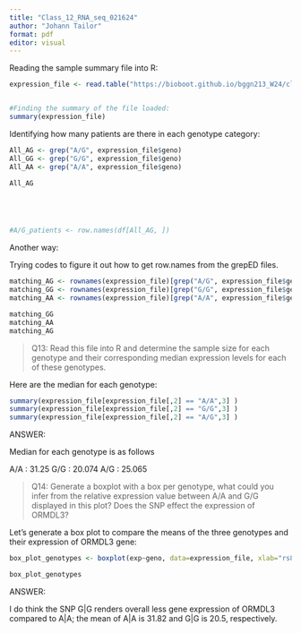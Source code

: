 ```yaml
---
title: "Class_12_RNA_seq_021624"
author: "Johann Tailor"
format: pdf
editor: visual
---
```



Reading the sample summary file into R:

```r
expression_file <- read.table("https://bioboot.github.io/bggn213_W24/class-material/rs8067378_ENSG00000172057.6.txt")


#Finding the summary of the file loaded:
summary(expression_file)

```

Identifying how many patients are there in each genotype category:
```r
All_AG <- grep("A/G", expression_file$geno)
All_GG <- grep("G/G", expression_file$geno)
All_AA <- grep("A/A", expression_file$geno)

All_AG





#A/G_patients <- row.names(df[All_AG, ])
```
Another way:

Trying codes to figure it out how to get row.names from the grepED files.
```r
matching_AG <- rownames(expression_file)[grep("A/G", expression_file$geno)]
matching_GG <- rownames(expression_file)[grep("G/G", expression_file$geno)]
matching_AA <- rownames(expression_file)[grep("A/A", expression_file$geno)]

matching_GG
matching_AA
matching_AG
```

> Q13: Read this file into R and determine the sample size for each genotype and their
corresponding median expression levels for each of these genotypes.

Here are the median for each genotype:
```r
summary(expression_file[expression_file[,2] == "A/A",3] )
summary(expression_file[expression_file[,2] == "G/G",3] )
summary(expression_file[expression_file[,2] == "A/G",3] )


```
ANSWER:

Median for each genotype is as follows


A/A : 31.25
G/G : 20.074
A/G : 25.065

>Q14: Generate a boxplot with a box per genotype, what could you infer from the relative
expression value between A/A and G/G displayed in this plot? Does the SNP effect the
expression of ORMDL3?

Let's generate a box plot to compare the means of the three genotypes and their expression of ORMDL3 gene:

```r


box_plot_genotypes <- boxplot(exp~geno, data=expression_file, xlab="rs8067378 genotype", ylab="ENSG00000172057.4 (RPKM)")

box_plot_genotypes
```

ANSWER:

I do think the SNP G|G renders overall less gene expression of ORMDL3 compared to A|A; the mean of A|A is 31.82 and G|G is 20.5, respectively. 

